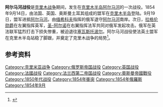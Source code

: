 {{Infobox military conflict
|conflict=阿尔马河战役
|image=[[Image:Battle_of_Alma.PNG|300px]]
|caption=阿尔马河战役
|partof=[[克里木战争|克里木战争]]
|date=1854年9月20日
|place=[[俄罗斯帝国|俄罗斯帝国]][[克里木半岛|克里木半岛]][[阿尔马河|阿尔马河]]
|result=盟军胜利
|combatant1={{flagicon|France}} [[法兰西第二帝国|法兰西帝国]]<br />{{flagicon|United Kingdom}} [[英国|英国]]<br />{{flagicon|Turkey}} [[奥斯曼帝国|奥斯曼帝国]]
|combatant2={{flagicon|Russia}} [[俄罗斯帝国|俄罗斯帝国]]
|commander1=[[Image:Flag_of_France.svg|20px]] [[阿尔芒·雅克·勒罗伊·德·圣-阿尔诺|圣-阿尔诺]]<br />[[Image:Flag_of_the_United_Kingdom.svg|20px]] [[菲茨罗伊·萨默塞特，第一代拉格伦男爵|拉格伦勋爵]]
|commander2={{flagicon|Russia}} [[亚历山大·谢尔盖耶维奇·缅希科夫|缅希科夫]]
|strength1='''法兰西帝国''':<br />28,000名步兵<br />72名炮兵<br />'''英国''':<br />26,000名步兵<br />1,000名骑兵<br />60名炮兵<br />'''奥斯曼帝国''':<br />6,000名步兵<br />'''总兵力''':<br />60,000名步兵<br />1,000名骑兵<br />132名炮兵<ref>William Howard Russell, ''The British Expedition to the Crimea'', Routledge & co. 1858. p. 154 "The English army present at the Alma, in round numbers as stated in the official returns, consisted of 27,000 men; the French, of 25,000; the Turks, of 6,000 men."</ref>
|strength2=33,000名步兵<br />3,400名骑兵<br />120名炮兵
|casualties1=4,103人{{sfnp|Norman|1911}}
|casualties2=5,709人
}}
'''阿尔马河战役'''是[[克里木战争|克里木战争]]期间，发生在[[克里木半岛|克里木半岛]][[阿尔马河|阿尔马河]]的一次战役。1854年9月14日，由法国、英国、奥斯曼土耳其组成的盟军在[[克里木半岛|克里木半岛]]登陆。9月19日，盟军进抵[[阿尔马河|阿尔马河]]。由[[亚历山大·谢尔盖耶维奇·缅希科夫|缅希科夫]]指挥的俄军退守[[阿尔马河|阿尔马河]]南岸。次日，[[菲茨罗伊·萨默塞特，第一代拉格伦男爵|拉格伦勋爵]]在左翼指挥英军，[[阿尔芒·雅克·勒罗伊·德·圣-阿尔诺|圣-阿尔诺]]在右翼指挥法军共同对俄军发起攻击。俄军在英法联军猛烈打击下损失惨重，被迫退往[[塞瓦斯托波尔|塞瓦斯托波尔]]。阿尔马河战役使法英土盟军在克里木半岛站稳了脚跟，并奠定了克里木战争的局势<ref>{{cite web | language = zh-cn | publisher = 长城军事 | title = 战史今日 | url = http://mil.hebei.com.cn/xwzx/jspd/milshhm/zsjr/201009/t20100920_2188271.shtml | date = 2010-09-20 | accessdate = 2011-01-15 | deadurl = yes | archiveurl = https://web.archive.org/web/20100926062702/http://mil.hebei.com.cn/xwzx/jspd/milshhm/zsjr/201009/t20100920_2188271.shtml | archivedate = 2010-09-26 }}</ref>。

==参考资料==
{{Reflist|2}}

{{Campaignbox 克里米亞戰爭}}
[[Category:克里米亚战争|Category:克里米亚战争]]
[[Category:俄罗斯帝国战役|Category:俄罗斯帝国战役]]
[[Category:英国战役|Category:英国战役]]
[[Category:法國战役|Category:法國战役]]
[[Category:法兰西第二帝国战役|Category:法兰西第二帝国战役]]
[[Category:奧斯曼帝國戰役|Category:奧斯曼帝國戰役]]
[[Category:1850年代战役|Category:1850年代战役]]
[[Category:1854年衝突|Category:1854年衝突]]
[[Category:1854年俄羅斯|Category:1854年俄羅斯]]
[[Category:1854年9月|Category:1854年9月]]